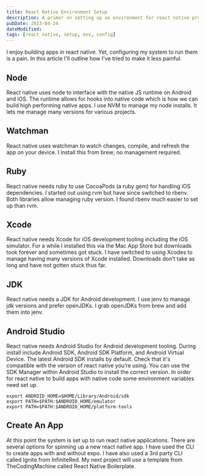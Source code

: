 ```yaml
---
title: React Native Environment Setup
description: A primer on setting up an environment for react native projects
pubDate: 2023-04-24
dateModified:
tags: [react native, setup, env, config]
---
```


I enjoy building apps in react native. Yet, configuring my system to run them is a pain. In this article I'll outline how I've tried to make it less painful.

## Node

React native uses node to interface with the native JS runtime on Android and iOS. The runtime allows for hooks into native code which is how we can build high performing native apps.
I use NVM to manage my node installs. It lets me manage many versions for various projects.

## Watchman

React native uses watchman to watch changes, compile, and refresh the app on your device. I install this from brew; no management required.

## Ruby

React native needs ruby to use CocoaPods (a ruby gem) for handling iOS dependencies. I started out using rvm but have since switched to rbenv. Both libraries allow managing ruby version. I found rbenv much easier to set up than rvm.

## Xcode

React native needs Xcode for iOS development tooling including the iOS simulator. For a while I installed this via the Mac App Store but downloads took forever and sometimes got stuck. I have switched to using Xcodes to manage having many versions of Xcode installed. Downloads don’t take as long and have not gotten stuck thus far.

## JDK

React native needs a JDK for Android development. I use jenv to manage jdk versions and prefer openJDKs. I grab openJDKs from brew and add them into jenv.

## Android Studio

React native needs Android Studio for Android development tooling. During install include Android SDK, Android SDK Platform, and Android Virtual Device. The latest Android SDK installs by default. Check that it's compatible with the version of react native you’re using. You can use the SDK Manager within Android Studio to install the correct version. In order for react native to build apps with native code some environment variables need set up.

```
export ANDROID_HOME=$HOME/Library/Android/sdk
export PATH=$PATH:$ANDROID_HOME/emulator
export PATH=$PATH:$ANDROID_HOME/platform-tools
```

## Create An App

At this point the system is set up to run react native applications. There are several options for spinning up a new react native app. I have used the CLI to create apps with and without expo. I have also used a 3rd party CLI called Ignite from InfiniteRed. My next project will use a template from TheCodingMachine called React Native Boilerplate.
